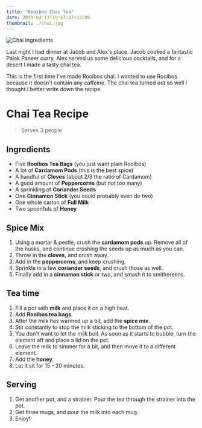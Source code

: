```yaml
---
title: "Rooibos Chai Tea"
date: 2019-03-17T19:57:37+13:00
thumbnail: ./chai.jpg
---
```


![Chai Ingredients](./chai.jpg)

Last night I had dinner at Jacob and Alex's place. Jacob cooked a fantastic
Palak Paneer curry, Alex served us some delicious cocktails, and for a desert I
made a tasty chai tea.

This is the first time I've made Rooibos chai. I wanted to use Rooibos because
it doesn't contain any caffeine. The chai tea turned out so well I thought I
better write down the recipe. 

# Chai Tea Recipe

> Serves 3 people

## Ingredients

- Five **Rooibos Tea Bags** (you just want plain Rooibos)
- A lot of **Cardamom Pods** (this is the best spice)
- A handful of **Cloves** (about 2/3 the ratio of Cardamom)
- A good amount of **Peppercorns** (but not too many)
- A sprinkling of **Coriander Seeds**
- One **Cinnamon Stick** (you could probably even do two)
- One whole carton of **Full Milk**
- Two spoonfuls of **Honey**

## Spice Mix

1. Using a mortar & pestle, crush the **cardamom pods** up. Remove all of the
   husks, and continue crushing the seeds up as much as you can.
2. Throw in the **cloves**, and crush away.
3. Add in the **peppercorns**, and keep crushing.
4. Sprinkle in a few **coriander seeds**, and crush those as well.
5. Finally add in a **cinnamon stick** or two, and smash it to smithereens.

## Tea time

1. Fill a pot with **milk** and place it on a high heat.
2. Add **Rooibos tea bags**.
3. After the milk has warmed up a bit, add the **spice mix**.
4. Stir constantly to stop the milk sticking to the bottom of the pot.
5. You don't want to let the milk boil. As soon as it starts to bubble, turn
   the element off and place a lid on the pot.
6. Leave the milk to simmer for a bit, and then move it to a different element.
7. Add the **honey**.
8. Let it sit for 15 - 20 minutes.

## Serving

1. Get another pot, and a strainer. Pour the tea through the strainer into the
   pot.
2. Get three mugs, and pour the milk into each mug. 
3. Enjoy!
